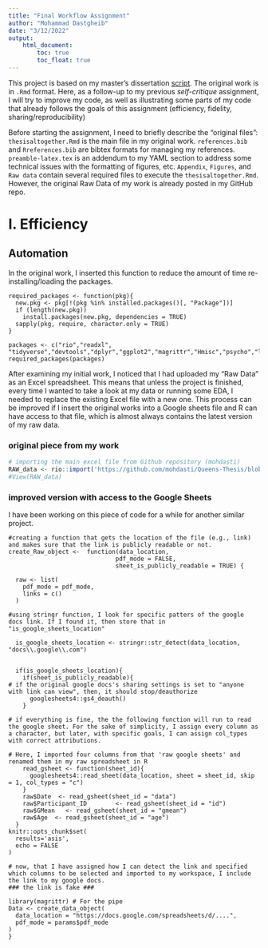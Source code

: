 ```yaml
---
title: "Final Workflow Assignment"
author: "Mohammad Dastgheib"
date: "3/12/2022"
output:
    html_document:
        toc: true
        toc_float: true
---
```


This project is based on my master's dissertation [script](https://github.com/mohdasti/PSYC259_Final_Workflow_Project/blob/main/thesisaltogether.Rmd). The original work is in `.Rmd` format. Here, as a follow-up to my previous *self-critique* assignment, I will try to improve my code, as well as illustrating some parts of my code that already follows the goals of this assignment (efficiency, fidelity, sharing/reproducibility)

Before starting the assignment, I need to briefly describe the "original files":
`thesisaltogether.Rmd` is the main file in my original work. `references.bib` and `Rreferences.bib` are bibtex formats for managing my references. `preamble-latex.tex` is an addendum to my YAML section to address some technical issues with the formatting of figures, etc. `Appendix`, `Figures`, and `Raw data` contain several required files to execute the `thesisaltogether.Rmd`. However, the original Raw Data of my work is already posted in my GitHub repo.


# I. Efficiency

## Automation

In the original work, I inserted this function to reduce the amount of time re-installing/loading the packages.

```{}
required_packages <- function(pkg){
  new.pkg <- pkg[!(pkg %in% installed.packages()[, "Package"])]
  if (length(new.pkg)) 
    install.packages(new.pkg, dependencies = TRUE)
  sapply(pkg, require, character.only = TRUE)
}

packages <- c("rio","readxl", "tidyverse","devtools","dplyr","ggplot2","magrittr","Hmisc","psycho","lmerTest","rstanarm","jtools","bayesplot","corrplot")
required_packages(packages)
```


After examining my initial work, I noticed that I had uploaded my "Raw Data" as an Excel spreadsheet. This means that unless the project is finished, every time I wanted to take a look at my data or running some EDA, I needed to replace the existing Excel file with a new one. This process can be improved if I insert the original works into a Google sheets file and R can have access to that file, which is almost always contains the latest version of my raw data.

### original piece from my work

```r
# importing the main excel file from Github repository (mohdasti)
RAW_data <- rio::import('https://github.com/mohdasti/Queens-Thesis/blob/master/Raw%20data/RAW_data.xlsx?raw=true', na="N/A")
#View(RAW_data)
```

### improved version with access to the Google Sheets

I have been working on this piece of code for a while for another similar project.



```{}
#creating a function that gets the location of the file (e.g., link) and makes sure that the link is publicly readable or not.
create_Raw_object <-  function(data_location,
                              pdf_mode = FALSE,
                              sheet_is_publicly_readable = TRUE) {

  raw <- list(
    pdf_mode = pdf_mode,
    links = c()
  )

#using stringr function, I look for specific patters of the google docs link. If I found it, then store that in "is_google_sheets_location"

  is_google_sheets_location <- stringr::str_detect(data_location, "docs\\.google\\.com")

  
  if(is_google_sheets_location){
    if(sheet_is_publicly_readable){
# if the original google docs's sharing settings is set to "anyone with link can view", then, it should stop/deauthorize
      googlesheets4::gs4_deauth()
    }
      
# if everything is fine, the the following function will run to read the google sheet. For the sake of simplicity, I assign every column as a character, but later, with specific goals, I can assign col_types with correct attributions.
      
# Here, I imported four columns from that 'raw google sheets' and renamed them in my raw spreadsheet in R      
    read_gsheet <- function(sheet_id){
      googlesheets4::read_sheet(data_location, sheet = sheet_id, skip = 1, col_types = "c")
    }
    raw$Date  <- read_gsheet(sheet_id = "data")
    raw$Participant_ID        <- read_gsheet(sheet_id = "id")
    raw$GMean   <- read_gsheet(sheet_id = "gmean")
    raw$Age  <- read_gsheet(sheet_id = "age")
  }
knitr::opts_chunk$set(
  results='asis',
  echo = FALSE
)

# now, that I have assigned how I can detect the link and specified which columns to be selected and imported to my workspace, I include the link to my google docs.
### the link is fake ###

library(magrittr) # For the pipe
Data <- create_data_object(
  data_location = "https://docs.google.com/spreadsheets/d/....",  
  pdf_mode = params$pdf_mode
)
}

```

